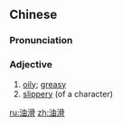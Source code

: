 ==Chinese==
{{zh-forms}}

===Pronunciation===
{{zh-pron
|m=yóuhuá
|c=jau4 waat6
|mn=qz,xm,zz:iû-ku̍t
|cat=adj
}}

===Adjective===
{{zh-adj}}

# [[oily]]; [[greasy]]
# [[slippery]] (of a character)

[[ru:油滑]]
[[zh:油滑]]